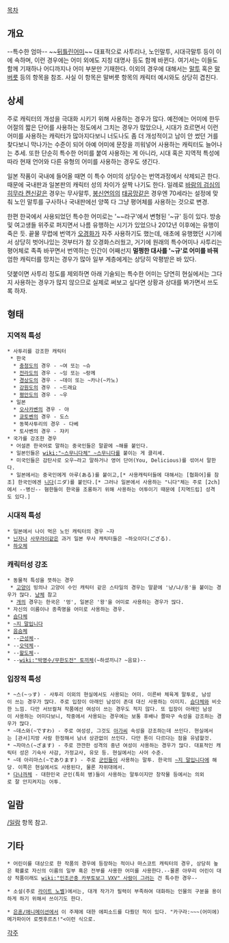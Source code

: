 [[목차]]

== 개요 ==
--특수한 엄마-- ~~[[디아블로 3|뒤틀린어미]]~~
대표적으로 사투리나, 노인말투, 시대극말투 등이 이에 속하며, 이런 경우에는 어미 외에도 지칭 대명사 등도 함께 바뀐다. 여기서는 이들도 함께 기재하나 어디까지나 어미 부분만 기재한다. 이외의 경우에 대해서는 [[말투]] 혹은 [[말버릇]] 등의 항목을 참조. 사실 이 항목은 말버릇 항목의 캐릭터 예시와도 상당히 겹친다.

== 상세 ==
주로 캐릭터의 개성을 극대화 시키기 위해 사용하는 경우가 많다. 예전에는 어미에 한두어절의 짧은 단어를 사용하는 정도에서 그치는 경우가 많았으나, 시대가 흐르면서 이런 어미를 사용하는 캐릭터가 많아지다보니 너도나도 좀 더 개성적이고 남이 안 썼던 거를 찾다보니 막나가는 수준이 되어 아예 어미에 문장을 끼워넣어 사용하는 캐릭터도 늘어나는 추세. 또한 단순히 특수한 어미를 붙여 사용하는 게 아니라, 시대 혹은 지역적 특성에 따라 현재 언어와 다른 유형의 어미를 사용하는 경우도 생긴다.

일본 작품이 국내에 들어올 때면 이 특수 어미의 상당수는 번역과정에서 삭제되곤 한다. 때문에 국내판과 일본판의 캐릭터 성의 차이가 살짝 나기도 한다. 일례로 [[바람의 검심]]의 [[히무라 켄신]]같은 경우는 무사말투, [[봉신연의]]의 [[태공망]]같은 경우엔 70세라는 설정에 맞춰 노인 말투를 구사하나 국내판에선 양쪽 다 그냥 평어체를 사용하는 것으로 변경.

한편 한국에서 사용되었던 특수한 어미로는 '~~라구'에서 변형된 '~규' 등이 있다. 방송 및 여고생들 위주로 퍼지면서 나름 유행하는 시기가 있었으나 2012년 이후에는 유행이 죽은 듯. 끝물 무렵에 번역가 [[오경화]]가 자주 사용하기도 했는데, 애초에 유행했던 시기에서 상당히 벗어나있는 것부터가 참 오경화스러웠고, 거기에 원래의 특수어미나 사투리는 평어체로 족족 바꾸면서 번역하는 인간이 어째선지 '''멀쩡한 대사를 '~규'로 어미를 바꿔''' 엄한 캐릭터를 망치는 경우가 많아 일부 계층에게는 상당히 악평받은 바 있다.

덧붙이면 사투리 정도를 제외하면 아래 기술되는 특수한 어미는 당연히 현실에서는 그다지 사용하는 경우가 많지 않으므로 실제로 써보고 싶다면 상황과 상대를 봐가면서 쓰도록 하자.

== 형태 ==
=== 지역적 특성 ===
 * 사투리를 강조한 캐릭터
  * 한국
   * [[충청도]]의 경우 - ~여 또는 ~슈
   * [[전라도]]의 경우 - ~잉 또는 ~랑께
   * [[경상도]]의 경우 - ~데이 또는 ~카나(~카노)
   * [[강원도]]의 경우 - ~드래요
   * [[평안도]]의 경우 - ~우
  * 일본
   * [[오사카]]벤의 경우 - 야
   * [[쿄토]]벤의 경우 - 도스
   * 동북사투리의 경우 - 다베
   * 토사벤의 경우 - 쟈키
 * 국가를 강조한 경우
  * 어설픈 한국어로 말하는 중국인들은 말끝에 ~해를 붙인다.
  * 일본인들은 [[wiki:"~스무니다체" ~스무니다]]를 붙이는 게 클리셰.
  * 미국인들은 감탄사로 오우~라고 말하거나 영어 단어(You, Delicious)를 섞어서 말한다. 
  * 일본에서는 중국인에게 아루(ある)를 붙이고,[* 사용캐릭터들에 대해서는 [협화어]를 참조] 한국인에겐 [[니다]](ニダ)를 붙인다.[* 그러나 일본에서 사용하는 "니다"체는 주로 [2ch]에서 --병신-- 혐한들이 한국을 조롱하기 위해 사용하는 어투이기 때문에 [지역드립] 성격도 있다.]

=== 시대적 특성 ===
 * 일본에서 나이 먹은 노인 캐릭터의 경우 ~쟈
 * [[닌자]]나 [[사무라이]]같은 과거 일본 무사 캐릭터들은 ~하오이다(ござる).
 * [[하오체]]

=== 캐릭터성 강조 ===
 * 동물적 특성을 뜻하는 경우
  * [[고양이]] 빙의나 고양이 수인 캐릭터 같은 스타일의 경우는 말끝에 '냥/냐/옹'을 붙이는 경우가 많다. [[냥체]] 참고
  * [[개]]의 경우는 한국은 '멍', 일본은 '왕'을 어미로 사용하는 경우가 많다. 
 * 자신의 이름이나 종족명을 어미로 사용하는 경우.
 * [[슴다체]]
 * [[~지 말입니다]]
 * [[음슴체]]
 * --[[근성체]]--
 * --[[오덕체]]--
 * --[[왈도체]]--
 * --[[wiki:"박명수/무한도전" 토끼체]](~하셨끼니? ~음묘)--

=== 입장적 특성 ===
 * ~스(~っす) - 사투리 이외의 현실에서도 사용되는 어미. 이른바 체육계 말투로, 남성이 쓰는 경우가 많다. 주로 입장이 아래인 남성이 존대 대신 사용하는 이미지. [[슴다체]]와 비슷한 느낌. 다만 서브컬쳐 작품에선 여성이 쓰는 경우도 적지 않다. 또 입장이 아래인 남성이 사용하는 어미다보니, 작중에서 사용되는 경우에는 보통 후배나 쫄따구 속성을 강조하는 경우가 많다.
 * ~데스와(~ですわ) - 주로 여성성, 그것도 [[아가씨]] 속성을 강조하는데 쓰인다. 현실에서는 [관서]지방 사람 한정해서 남녀 상관없이 쓰인다. 다만 톤이 다르다는 점을 유념할것.
 * ~자마스(~ざます) - 주로 깐깐한 성격의 중년 여성이 사용하는 경우가 많다. 대표적인 캐릭터 성은 기숙사 사감, 가정교사, 유모 등. 현실에서는 사어 수준.
 * ~데 아리마스(~であります) - 주로 [[군인]]들이 사용하는 말투. 한국의 [[~지 말입니다]]에 해당. 이쪽은 현실에서도 사용된다, 물론 자위대에서.
 * [[다나까체]] - 대한민국 군인(특히 병)들이 사용하는 말투이지만 창작물 등에서는 의외로 잘 안지켜지는 어투. 

== 일람 ==
[[/일람]] 항목 참고.

== 기타 ==
 * 어린이를 대상으로 한 작품의 경우에 등장하는 적이나 마스코트 캐릭터의 경우, 상당히 높은 확률로 자신의 이름의 일부 혹은 전부를 사용한 어미를 사용한다.--물론 아무리 어린이 대상 작품이래도 [[wiki:"인조곤충 카부토보그 VXV" 사람이 그러는]] 건 특수한 경우--

 * 소설(주로 [[라이트 노벨]])에서는, 대개 작가가 필력이 부족하여 대화하는 인물의 구분을 용이하게 하기 위해서 쓰이기도 한다.

 * [[은혼/애니메이션]]에서 이 주제에 대한 에피소드를 다뤘던 적이 있다. "카구라:~~~(어미에)메가파이어 로켓후르츠!"<이런 식으로.

[[각주]]
